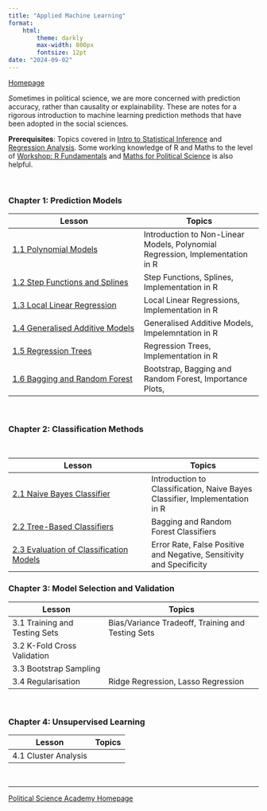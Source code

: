 ```yaml
---
title: "Applied Machine Learning"
format:
    html:
        theme: darkly
        max-width: 800px
        fontsize: 12pt
date: "2024-09-02"
---
```


[Homepage](https://politicalscience.github.io)

*S*ometimes in political science, we are more concerned with prediction accuracy, rather than causality or explainability. These are notes for a rigorous introduction to machine learning prediction methods that have been adopted in the social sciences.

**Prerequisites**: Topics covered in [Intro to Statistical Inference](#intro_stats) and [Regression Analysis](#regression). Some working knowledge of R and Maths to the level of [Workshop: R Fundamentals](#r) and [Maths for Political Science](#maths) is also helpful.

<br />

### Chapter 1: Prediction Models

| Lesson | Topics |
|--------------------------------------|----------------------------------|
| [1.1 Polynomial Models](https://politicalscience.github.io/ml/1-1.html) | Introduction to Non-Linear Models, Polynomial Regression, Implementation in R |
| [1.2 Step Functions and Splines](https://politicalscience.github.io/ml/1-2.html) | Step Functions, Splines, Implementation in R |
| [1.3 Local Linear Regression](https://politicalscience.github.io/ml/1-3.html) | Local Linear Regressions, Implementation in R |
| [1.4 Generalised Additive Models](https://politicalscience.github.io/ml/1-4.html) | Generalised Additive Models, Impelemntation in R |
| [1.5 Regression Trees](https://politicalscience.github.io/ml/1-5.html) | Regression Trees, Implementation in R |
| [1.6 Bagging and Random Forest](https://politicalscience.github.io/ml/1-6.html) | Bootstrap, Bagging and Random Forest, Importance Plots, |

<br />

### Chapter 2: Classification Methods

| Lesson | Topics |
|----------------------------------------|--------------------------------|
| [2.1 Naive Bayes Classifier](https://politicalscience.github.io/ml/2-1.html) | Introduction to Classification, Naive Bayes Classifier, Implementation in R |
| [2.2 Tree-Based Classifiers](https://politicalscience.github.io/ml/2-2.html) | Bagging and Random Forest Classifiers |
| [2.3 Evaluation of Classification Models](https://politicalscience.github.io/ml/2-3.html) | Error Rate, False Positive and Negative, Sensitivity and Specificity |

: <br />

### Chapter 3: Model Selection and Validation

| Lesson | Topics |
|----------------------------|--------------------------------------------|
| 3.1 Training and Testing Sets | Bias/Variance Tradeoff, Training and Testing Sets |
| 3.2 K-Fold Cross Validation |  |
| 3.3 Bootstrap Sampling |  |
| 3.4 Regularisation | Ridge Regression, Lasso Regression |

<br />

### Chapter 4: Unsupervised Learning

| Lesson               | Topics |
|----------------------|--------|
| 4.1 Cluster Analysis |        |

<br />

------------------------------------------------------------------------

[Political Science Academy Homepage](https://politicalscience.github.io)